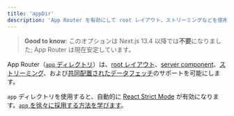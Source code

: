 ```yaml
---
title: 'appDir'
description: 'App Router を有効にして root レイアウト、ストリーミングなどを使用します'
---
```


> **Good to know**: このオプションは Next.js 13.4 以降では**不要**になりました; App Router は現在安定しています。

App Router（[`app` ディレクトリ](/docs/app/building-your-application/routing)）は、[root レイアウト](/docs/app/building-your-application/routing/layouts-and-templates)、[server component](/docs/app/building-your-application/rendering/server-components)、[ストリーミング](/docs/app/building-your-application/routing/loading-ui-and-streaming)、および[共同配置されたデータフェッチ](/docs/app/building-your-application/data-fetching)のサポートを可能にします。

`app` ディレクトリを使用すると、自動的に [React Strict Mode](https://react.dev/reference/react/StrictMode) が有効になります。[`app` を徐々に採用する方法を学びます](/docs/app/building-your-application/upgrading/app-router-migration#migrating-from-pages-to-app)。
